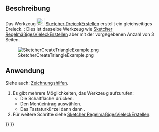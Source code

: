 <languages/>

{{Docnav/de
|[[Sketcher_CreateOblong/de|AbgerundetesRechteckErstellen]]
|[[Sketcher_CreateSquare/de|QuadratErstellen]]
|[[Sketcher_Workbench/de|Sketcher]]
|IconL=Sketcher_CreateOblong.svg
|IconR=Sketcher_CreateSquare.svg
|IconC=Workbench_Sketcher.svg
}}

{{GuiCommand/de
|Name=Sketcher CreateTriangle
|Name/de=Sketcher DreieckErstellen
|MenuLocation=Skizze → Skizzengeometrien → Gleichseitiges Dreieck erstellen
|Workbenches=[[Sketcher_Workbench/de|Sketcher]]
|Shortcut={{KEY|G}} {{KEY|P}} {{KEY|3}}
|Version=0.15
|SeeAlso=[[Sketcher_CreateRegularPolygon/de|Sketcher RegelmäßigesVieleckErstellen]]
}}

<span id="Description"></span>
==Beschreibung==

Das Werkzeug [[Image:Sketcher_CreateTriangle.svg|24px]] [[Sketcher_CreateTriangle/de|Sketcher DreieckErstellen]] erstellt ein gleichseitiges Dreieck. {{Version/de|1.0}}: Dies ist dasselbe Werkzeug wie [[Sketcher_CreateRegularPolygon/de|Sketcher RegelmäßigesVieleckErstellen]] aber mit der vorgegebenen Anzahl von 3 Seiten.

[[Image:SketcherCreateTriangleExample.png‎]]

<span id="Usage"></span>
==Anwendung==

Siehe auch: [[Sketcher_Workbench/de#Zeichnungshilfen|Zeichnungshilfen]].

# Es gibt mehrere Möglichkeiten, das Werkzeug aufzurufen:
#* Die Schaltfläche {{Button|[[Image:Sketcher_CreateTriangle.svg|16px]] [[Sketcher_CreateTriangle/de|Dreieck]]}} drücken.
#* Den Menüeintrag {{MenuCommand|Skizze → Skizzengeometrien → [[Image:Sketcher_CreateTriangle.svg|16px]] Gleichseitiges Dreieck erstellen}} auswählen.
#* Das Tastaturkürzel {{KEY|G}} dann {{KEY|P}} dann {{KEY|3}}.
# Für weitere Schritte siehe [[Sketcher_CreateRegularPolygon/de#Anwendung|Sketcher RegelmäßigesVieleckErstellen]].


{{Docnav/de
|[[Sketcher_CreateOblong/de|AbgerundetesRechteckErstellen]]
|[[Sketcher_CreateSquare/de|QuadratErstellen]]
|[[Sketcher_Workbench/de|Sketcher]]
|IconL=Sketcher_CreateOblong.svg
|IconR=Sketcher_CreateSquare.svg
|IconC=Workbench_Sketcher.svg
}}

{{Sketcher_Tools_navi{{#translation:}}}}
{{Userdocnavi{{#translation:}}}}